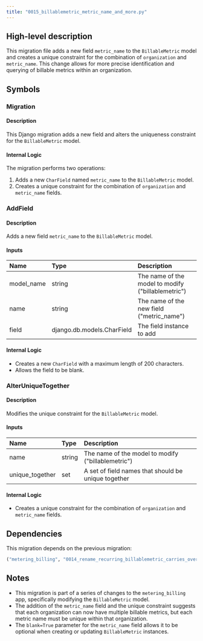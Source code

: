 ```yaml
---
title: "0015_billablemetric_metric_name_and_more.py"
---
```


## High-level description
This migration file adds a new field `metric_name` to the `BillableMetric` model and creates a unique constraint for the combination of `organization` and `metric_name`. This change allows for more precise identification and querying of billable metrics within an organization.

## Symbols

### Migration
#### Description
This Django migration adds a new field and alters the uniqueness constraint for the `BillableMetric` model.

#### Internal Logic
The migration performs two operations:
1. Adds a new `CharField` named `metric_name` to the `BillableMetric` model.
2. Creates a unique constraint for the combination of `organization` and `metric_name` fields.

### AddField
#### Description
Adds a new field `metric_name` to the `BillableMetric` model.

#### Inputs
| Name | Type | Description |
|:-----|:-----|:------------|
| model_name | string | The name of the model to modify ("billablemetric") |
| name | string | The name of the new field ("metric_name") |
| field | django.db.models.CharField | The field instance to add |

#### Internal Logic
- Creates a new `CharField` with a maximum length of 200 characters.
- Allows the field to be blank.

### AlterUniqueTogether
#### Description
Modifies the unique constraint for the `BillableMetric` model.

#### Inputs
| Name | Type | Description |
|:-----|:-----|:------------|
| name | string | The name of the model to modify ("billablemetric") |
| unique_together | set | A set of field names that should be unique together |

#### Internal Logic
- Creates a unique constraint for the combination of `organization` and `metric_name` fields.

## Dependencies
This migration depends on the previous migration:
```python
("metering_billing", "0014_rename_recurring_billablemetric_carries_over_and_more")
```

## Notes
- This migration is part of a series of changes to the `metering_billing` app, specifically modifying the `BillableMetric` model.
- The addition of the `metric_name` field and the unique constraint suggests that each organization can now have multiple billable metrics, but each metric name must be unique within that organization.
- The `blank=True` parameter for the `metric_name` field allows it to be optional when creating or updating `BillableMetric` instances.